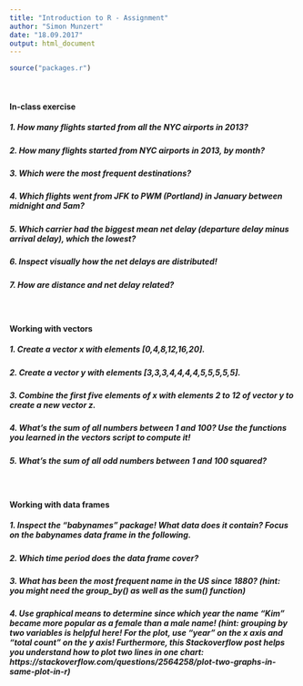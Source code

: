```yaml
---
title: "Introduction to R - Assignment"
author: "Simon Munzert"
date: "18.09.2017"
output: html_document
---
```



```r
source("packages.r")
```

<br>

#### In-class exercise 

##### 1. How many flights started from all the NYC airports in 2013?

##### 2. How many flights started from NYC airports in 2013, by month?

##### 3. Which were the most frequent destinations?

##### 4. Which flights went from JFK to PWM (Portland) in January between midnight and 5am?

##### 5. Which carrier had the biggest mean net delay (departure delay minus arrival delay), which the lowest?

##### 6. Inspect visually how the net delays are distributed!

##### 7. How are distance and net delay related?



<br>

#### Working with vectors 


##### 1. Create a vector x with elements [0,4,8,12,16,20].

##### 2. Create a vector y with elements [3,3,3,4,4,4,4,5,5,5,5,5].

##### 3. Combine the first five elements of x with elements 2 to 12 of vector y to create a new vector z.

##### 4. What's the sum of all numbers between 1 and 100? Use the functions you learned in the vectors script to compute it!

##### 5. What's the sum of all odd numbers between 1 and 100 squared?



<br>

#### Working with data frames 

##### 1. Inspect the "babynames" package! What data does it contain? Focus on the babynames data frame in the following.

##### 2. Which time period does the data frame cover?

##### 3. What has been the most frequent name in the US since 1880? (hint: you might need the group_by() as well as the sum() function)

##### 4. Use graphical means to determine since which year the name "Kim" became more popular as a female than a male name! (hint: grouping by two variables is helpful here! For the plot, use "year" on the x axis and "total count" on the y axis! Furthermore, this Stackoverflow post helps you understand how to plot two lines in one chart: https://stackoverflow.com/questions/2564258/plot-two-graphs-in-same-plot-in-r)

